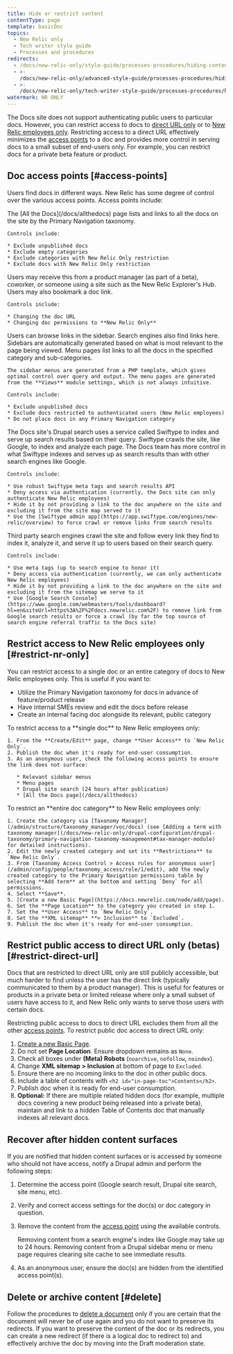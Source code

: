 ```yaml
---
title: Hide or restrict content
contentType: page
template: basicDoc
topics:
  - New Relic only
  - Tech writer style guide
  - Processes and procedures
redirects:
  - /docs/new-relic-only/style-guide/processes-procedures/hiding-content/
  - >-
    /docs/new-relic-only/advanced-style-guide/processes-procedures/hiding-content/
  - >-
    /docs/new-relic-only/tech-writer-style-guide/processes-procedures/hiding-content/
watermark: NR ONLY
---
```


The Docs site does not support authenticating public users to particular docs. However, you can restrict access to docs to [direct URL only](#restrict-direct-url) or to [New Relic employees only](#restrict-nr-only). Restricting access to a direct URL effectively minimizes the [access points](#access-points) to a doc and provides more control in serving docs to a small subset of end-users only. For example, you can restrict docs for a private beta feature or product.

## Doc access points [#access-points]

Users find docs in different ways. New Relic has some degree of control over the various access points. Access points include:

<CollapserGroup>
  <Collapser title="All the Docs page (or other auto-generated index pages)">
    The [All the Docs](/docs/allthedocs) page lists and links to all the docs on the site by the Primary Navigation taxonomy.

    Controls include:

    * Exclude unpublished docs
    * Exclude empty categories
    * Exclude categories with New Relic Only restriction
    * Exclude docs with New Relic Only restriction
  </Collapser>

  <Collapser title="Direct URL">
    Users may receive this from a product manager (as part of a beta), coworker, or someone using a site such as the New Relic Explorer's Hub. Users may also bookmark a doc link.

    Controls include:

    * Changing the doc URL
    * Changing doc permissions to **New Relic Only**
  </Collapser>

  <Collapser title="Drupal sidebar menus, menu pages">
    Users can browse links in the sidebar. Search engines also find links here. Sidebars are automatically generated based on what is most relevant to the page being viewed. Menu pages list links to all the docs in the specified category and sub-categories.

    The sidebar menus are generated from a PHP template, which gives optimal control over query and output. The menu pages are generated from the **Views** module settings, which is not always intuitive.

    Controls include:

    * Exclude unpublished docs
    * Exclude docs restricted to authenticated users (New Relic employees)
    * Do not place docs in any Primary Navigation category
  </Collapser>

  <Collapser title="Drupal site search (via Swiftype)">
    The Docs site's Drupal search uses a service called Swiftype to index and serve up search results based on their query. Swiftype crawls the site, like Google, to index and analyze each page. The Docs team has more control in what Swiftype indexes and serves up as search results than with other search engines like Google.

    Controls include:

    * Use robust Swiftype meta tags and search results API
    * Deny access via authentication (currently, the Docs site can only authenticate New Relic employees)
    * Hide it by not providing a link to the doc anywhere on the site and excluding it from the site map served to it
    * Use the [Swiftype admin app](https://app.swiftype.com/engines/new-relic/overview) to force crawl or remove links from search results
  </Collapser>

  <Collapser title="Search engines (Google, Yahoo, Bing, etc)">
    Third party search engines crawl the site and follow every link they find to index it, analyze it, and serve it up to users based on their search query.

    Controls include:

    * Use meta tags (up to search engine to honor it)
    * Deny access via authentication (currently, we can only authenticate New Relic employees)
    * Hide it by not providing a link to the doc anywhere on the site and excluding it from the sitemap we serve to it
    * Use [Google Search Console](https://www.google.com/webmasters/tools/dashboard?hl=en&siteUrl=https%3A%2F%2Fdocs.newrelic.com%2F) to remove link from Google search results or force a crawl (by far the top source of search engine referral traffic to the Docs site)
  </Collapser>
</CollapserGroup>

## Restrict access to New Relic employees only [#restrict-nr-only]

You can restrict access to a single doc or an entire category of docs to New Relic employees only. This is useful if you want to:

* Utilize the Primary Navigation taxonomy for docs in advance of feature/product release
* Have internal SMEs review and edit the docs before release
* Create an internal facing doc alongside its relevant, public category

<CollapserGroup>
  <Collapser title="Restrict single doc to New Relic Only">
    To restrict access to a **single doc** to New Relic employees only:

    1. From the **Create/Edit** page, change **User Access** to `New Relic Only`.
    2. Publish the doc when it's ready for end-user consumption.
    3. As an anonymous user, check the following access points to ensure the link does not surface:

       * Relevant sidebar menus
       * Menu pages
       * Drupal site search (24 hours after publication)
       * [All the Docs page](/docs/allthedocs)
  </Collapser>

  <Collapser title="Restrict entire doc category to New Relic employees only">
    To restrict an **entire doc category** to New Relic employees only:

    1. Create the category via [Taxonomy Manager](/admin/structure/taxonomy_manager/voc/docs) (see [Adding a term with taxonomy manager](/docs/new-relic-only/drupal-configuration/drupal-taxonomy/primary-navigation-taxonomy-management#tax-manager-module) for detailed instructions).
    2. Edit the newly created category and set its **Restrictions** to `New Relic Only`.
    3. From [Taxonomy Access Control > Access rules for anonymous user](/admin/config/people/taxonomy_access/role/1/edit), add the newly created category to the Primary Navigation permissions table by selecting **Add term** at the bottom and setting `Deny` for all permissions.
    4. Select **Save**.
    5. [Create a new Basic Page](https://docs.newrelic.com/node/add/page).
    6. Set the **Page Location** to the category you created in step 1.
    7. Set the **User Access** to `New Relic Only`.
    8. Set the **XML sitemap** **> Inclusion** to `Excluded`.
    9. Publish the doc when it's ready for end-user consumption.
  </Collapser>
</CollapserGroup>

## Restrict public access to direct URL only (betas) [#restrict-direct-url]

Docs that are restricted to direct URL only are still publicly accessible, but much harder to find unless the user has the direct link (typically communicated to them by a product manager). This is useful for features or products in a private beta or limited release where only a small subset of users have access to it, and New Relic only wants to serve those users with certain docs.

Restricting public access to docs to direct URL excludes them from all the other [access points](#access-points). To restrict public doc access to direct URL only:

1. [Create a new Basic Page](https://docs.newrelic.com/node/add/page).
2. Do not set **Page Location**. Ensure dropdown remains as `None`.
3. Check all boxes under **(Meta) Robots** (`noarchive`, `nofollow`, `noindex`).
4. Change **XML sitemap > Inclusion** at bottom of page to `Excluded`.
5. Ensure there are no incoming links to the doc in other public docs.
6. Include a table of contents with `<h2 id="in-page-toc">Contents</h2>`.
7. Publish doc when it is ready for end-user consumption.
8. **Optional:** If there are multiple related hidden docs (for example, multiple docs covering a new product being released into a private beta), maintain and link to a hidden Table of Contents doc that manually indexes all relevant docs.

## Recover after hidden content surfaces

If you are notified that hidden content surfaces or is accessed by someone who should not have access, notify a Drupal admin and perform the following steps:

1. Determine the access point (Google search result, Drupal site search, site menu, etc).
2. Verify and correct access settings for the doc(s) or doc category in question.
3. Remove the content from the [access point](#access-points) using the available controls.

   <Callout variant="tip">
     Removing content from a search engine's index like Google may take up to 24 hours. Removing content from a Drupal sidebar menu or menu page requires clearing site cache to see immediate results.
   </Callout>
4. As an anonymous user, ensure the doc(s) are hidden from the identified access point(s).

## Delete or archive content [#delete]

Follow the procedures to [delete a document](/docs/new-relic-only/advanced-style-guide/processes-procedures/delete-document) only if you are certain that the document will never be of use again and you do not want to preserve its redirects. If you want to preserve the content of the doc or its redirects, you can create a new redirect (if there is a logical doc to redirect to) and effectively archive the doc by moving into the Draft moderation state.
